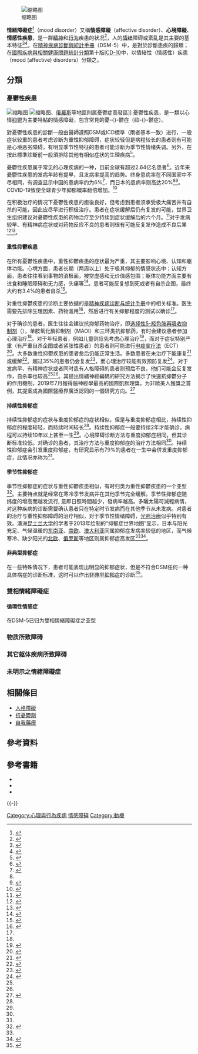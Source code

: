 {{globalize|time=2019-03-09T04:55:32+00:00}}
{{roughtranslation|time=2018-11-25T06:14:16+00:00}}
{{noteTA
|1=zh-hans:抑郁症;zh-hk:抑鬱症;zh-tw:憂鬱症;
|2=zh-hans:抑郁;zh-hk:抑鬱;zh-tw:憂鬱;
|3=zh-hans:症状;zh-hk:徵狀;zh-tw:症狀;
}}
{{medical}}
{{Infobox medical condition
 | Name           = 情緒障礙症<br/> Mood disorder
 | Image          = A depressive man standing by a country pond in the pouring r Wellcome V0011388.jpg
 | Caption        = A depressive man standing by a country pond in the pouring rain
 | Field          = [[精神病学|精神病学]]、[[臨床心理學|臨床心理學]]
 | DiseasesDB     =
 | ICD10          = {{ICD10|F|30||f|30}}-{{ICD10|F|39||f|30}}
 | ICD9           = {{ICD9|296}}
 | ICDO           =
 | OMIM           =
 | MedlinePlus    =
 | eMedicineSubj  =
 | eMedicineTopic =
 | MeshID         = D019964
}}
[[File:Politischer_Aschermittwoch_06.jpg|缩略图]]

'''情緒障礙症'''<ref>{{Cite web|url=https://www.nhi.gov.tw/Content_List.aspx?n=3C0BD93EC042CC67&topn=23C660CAACAA159D|title=國際疾病分類第十版 ICD-9-CM2001年版與ICD-10-CM對應資料檔|author=衛生福利部中央健康保險署|date=2020-05-01|publisher=衛生福利部|language=中文|accessdate=2022-04-02|archive-date=2022-03-01|archive-url=https://web.archive.org/web/20220301232627/https://www.nhi.gov.tw/Content_List.aspx?n=3C0BD93EC042CC67&topn=23C660CAACAA159D}}</ref>（mood disorder）又稱'''情感障礙'''（affective disorder）、'''心境障礙'''、'''情感性疾患'''，是一群[[精神|精神]]和[[行为|行为]]疾患的状况<ref name="Sadok534">{{Harvnb | Sadock | 2002| p = 534}}</ref>，人的[[情绪|情绪]]障碍或紊乱是其主要的基本特征<ref>{{Cite web |url=https://onlinelibrary.wiley.com/doi/full/10.1111/acps.12253 |title=存档副本 |access-date=2022-04-02 |archive-date=2022-04-02 |archive-url=https://web.archive.org/web/20220402031745/https://onlinelibrary.wiley.com/doi/full/10.1111/acps.12253 }}</ref><ref>{{Cite web |url=http://jaapl.org/content/42/2/182#sec-9 |title=存档副本 |access-date=2022-04-02 |archive-date=2020-08-03 |archive-url=https://web.archive.org/web/20200803161055/http://jaapl.org/content/42/2/182#sec-9 }}</ref>。在[[精神疾病診斷與統計手冊|精神疾病診斷與統計手冊]]（DSM-5）中，是對於診斷患疾的歸類；在[[國際疾病與相關健康問題統計分類|國際疾病與相關健康問題統計分類]]第十版[[ICD-10|ICD-10]]中，以情緒性（情感性）疾患（mood (affective) disorders）分類之。

== 分類 ==
=== 憂鬱性疾患 ===
[[File:A_depressive_man_standing_by_a_country_pond_in_the_pouring_r_Wellcome_V0011388.jpg|缩略图]]
[[File:Sadness_at_the_beach.jpg|缩略图]]、[[俄羅斯|俄羅斯]]等地區則属憂鬱症高發區]]
憂鬱性疾患，是一類以心情[[抑鬱|抑鬱]]为主要特點的情感障礙，包含常見的憂-{}-鬱症（抑-{}-鬱症）。

對憂鬱性疾患的診斷一般由醫師遵照DSM或ICD標準（兩者基本一致）进行，一般症状较重的患者考虑诊断为重性抑郁障碍，症状较轻但是病程较长的患者则有可能是心境恶劣障碍，有明显季节性特征的患者可能诊断为季节性情绪失调。另外，在按此標準診斷前一般須排除其他有相似症状的生理疾病<ref name="NIMHPub">{{cite web|title=Depression|url=http://www.nimh.nih.gov/health/publications/depression/nimhdepression.pdf|accessdate=2008-09-07|format=PDF|publisher=National Institute of Mental Health (NIMH)|archiveurl=https://web.archive.org/web/20071025164433/http://www.nimh.nih.gov/health/publications/depression/nimhdepression.pdf|archivedate=2007-10-25|deadurl=yes}}</ref>。

憂鬱性疾患属于常见的心理疾病的一种，目前全球有超过2.64亿名患者<ref>{{Cite journal|title=Global, regional, and national incidence, prevalence, and years lived with disability for 354 diseases and injuries for 195 countries and territories, 1990–2017: a systematic analysis for the Global Burden of Disease Study 2017|url=https://linkinghub.elsevier.com/retrieve/pii/S0140673618322797|last=James|first=Spencer L|last2=Abate|first2=Degu|date=2018-11|journal=The Lancet|issue=10159|doi=10.1016/S0140-6736(18)32279-7|volume=392|pages=1789–1858|language=en|pmc=PMC6227754|pmid=30496104|last3=Abate|first3=Kalkidan Hassen|last4=Abay|first4=Solomon M|last5=Abbafati|first5=Cristiana|last6=Abbasi|first6=Nooshin|last7=Abbastabar|first7=Hedayat|last8=Abd-Allah|first8=Foad|last9=Abdela|first9=Jemal|access-date=2021-01-31|archive-date=2021-03-08|archive-url=https://web.archive.org/web/20210308005458/https://linkinghub.elsevier.com/retrieve/pii/S0140673618322797|dead-url=no}}</ref>。近年来憂鬱性疾患的发病年龄有提早，且发病率提高的趋势。终身患病率在不同国家中不尽相同，有调查显示中国的患病率约为6%<ref>{{cite journal|title=浙江省15岁及以上人群精神疾病流行病学调查|author=石其昌，章健民，徐方忠，费立鹏，许毅，傅永利，顾卫，周夏江，王淑敏，张滢，俞敏|url=http://d.wanfangdata.com.cn/Periodical_zhyfyx200504003.aspx|journal=中华预防医学杂志|issue=4|year=2005|volume=39|access-date=2009-10-09|archive-date=2015-06-18|archive-url=https://web.archive.org/web/20150618210236/http://d.wanfangdata.com.cn/Periodical_zhyfyx200504003.aspx|dead-url=no}}</ref>，而日本的患病率则高达20%<ref name="NIMHPub" /><ref name="pmid9895168">{{Cite journal|title=Psychiatric epidemiology in Japan: towards psychological understanding of the etiology of minor psychiatric disorders|url=https://pubmed.ncbi.nlm.nih.gov/9895168|last=Kitamura|first=T.|date=1998-12|journal=Psychiatry and Clinical Neurosciences|doi=10.1111/j.1440-1819.1998.tb03243.x|volume=52 Suppl|pages=S275–277|issn=1323-1316|pmid=9895168|access-date=2021-01-31|archive-date=2021-02-12|archive-url=https://web.archive.org/web/20210212133453/https://pubmed.ncbi.nlm.nih.gov/9895168/|dead-url=no}}</ref>。COVID-19致使全球青少年抑郁概率翻倍增加。<ref>{{Cite journal|title=Global Prevalence of Depressive and Anxiety Symptoms in Children and Adolescents During COVID-19|url=https://jamanetwork.com/journals/jamapediatrics/fullarticle/2782796|last=Racine|first=Nicole|last2=McArthur|first2=Brae Anne|date=2021-08-09|journal=JAMA Pediatrics|doi=10.1001/jamapediatrics.2021.2482|language=en|issn=2168-6203|last3=Cooke|first3=Jessica E.|last4=Eirich|first4=Rachel|last5=Zhu|first5=Jenney|last6=Madigan|first6=Sheri|access-date=2021-09-01|archive-date=2021-10-02|archive-url=https://web.archive.org/web/20211002134115/https://jamanetwork.com/journals/jamapediatrics/fullarticle/2782796|dead-url=no}}</ref>

在积极治疗的情况下憂鬱性疾患的癒後良好，但考虑到患者须承受极大痛苦并有自杀的可能，因此应尽早进行积极治疗。患者在症状缓解后仍有复发的可能，世界卫生组织建议对憂鬱性疾患的药物治疗至少持续到症状缓解后的六个月。<ref name="pmid184582032">{{Cite journal|title=Population-Based Study of First Onset and Chronicity in Major Depressive Disorder|url=http://archpsyc.jamanetwork.com/article.aspx?doi=10.1001/archpsyc.65.5.513|last=Eaton|first=William W.|last2=Shao|first2=Huibo|date=2008-05-01|journal=Archives of General Psychiatry|issue=5|doi=10.1001/archpsyc.65.5.513|volume=65|pages=513|language=en|issn=0003-990X|pmc=PMC2761826|pmid=18458203|last3=Nestadt|first3=Gerald|last4=Lee|first4=Ben Hochang|last5=Bienvenu|first5=O. Joseph|last6=Zandi|first6=Peter}}</ref>对于发病较早、有精神病症状或对药物反应不良的患者则很有可能反复发作造成不良后果<ref name="pmid18251627">{{Cite journal|title=Long-term outcome of major depressive disorder in psychiatric patients is variable|url=https://pubmed.ncbi.nlm.nih.gov/18251627|last=Holma|first=K. Mikael|last2=Holma|first2=Irina A. K.|date=2008-02|journal=The Journal of Clinical Psychiatry|issue=2|doi=10.4088/jcp.v69n0205|volume=69|pages=196–205|issn=1555-2101|pmid=18251627|last3=Melartin|first3=Tarja K.|last4=Rytsälä|first4=Heikki J.|last5=Isometsä|first5=Erkki T.|access-date=2021-01-31|archive-date=2021-03-18|archive-url=https://web.archive.org/web/20210318061409/https://pubmed.ncbi.nlm.nih.gov/18251627/|dead-url=no}}</ref><ref name="pmid12877398">{{Cite journal|title=Time to recurrence after recovery from major depressive episodes and its predictors|url=https://pubmed.ncbi.nlm.nih.gov/12877398|last=Kanai|first=T.|last2=Takeuchi|first2=H.|date=2003-07|journal=Psychological Medicine|issue=5|doi=10.1017/s0033291703007827|volume=33|pages=839–845|issn=0033-2917|pmid=12877398|last3=Furukawa|first3=T. A.|last4=Yoshimura|first4=R.|last5=Imaizumi|first5=T.|last6=Kitamura|first6=T.|last7=Takahashi|first7=K.|access-date=2021-01-31|archive-date=2021-03-18|archive-url=https://web.archive.org/web/20210318053729/https://pubmed.ncbi.nlm.nih.gov/12877398/|dead-url=no}}</ref>。

==== 重性抑鬱疾患 ====
{{main|重性抑鬱疾患}}
在所有憂鬱性疾患中，重性抑鬱疾患的症状最为严重，其主要影响心境、认知和躯体功能。心境方面，患者长期（两周以上）处于极其抑郁的情感状态中；认知方面，患者往往看到事物的消极面，被空虚感和无价值感包围；躯体功能方面主要有进食和睡眠障碍和无力感，头痛等<ref name="abnormals">{{cite book|title=异常心理学|author=David H. Barlow, V. Mark Durand 著 杨霞 等译 王爱民 审校|publisher=中国轻工业出版社|isbn=7-5019-5368-6|pages=227-231}}</ref>。患者可能反复想到死或者有自杀企图，最终大约有3.4%的患者自杀<ref name="pmid11437805">{{Cite journal|title=Major depression: does a gender-based down-rating of suicide risk challenge its diagnostic validity?|url=https://pubmed.ncbi.nlm.nih.gov/11437805|last=Blair-West|first=G. W.|last2=Mellsop|first2=G. W.|date=2001-06|journal=The Australian and New Zealand Journal of Psychiatry|issue=3|doi=10.1046/j.1440-1614.2001.00895.x|volume=35|pages=322–328|issn=0004-8674|pmid=11437805|access-date=2021-01-31|archive-date=2021-03-18|archive-url=https://web.archive.org/web/20210318060320/https://pubmed.ncbi.nlm.nih.gov/11437805/|dead-url=no}}</ref>。

对重性抑鬱疾患的诊断主要依据的是[[精神疾病诊断与统计手册|精神疾病诊断与统计手册]]中的相关标准。医生需要先排除生理因素、药物滥用<ref>{{Cite journal|title=Do psychiatrists perform appropriate physical investigations for their patients? A review of current practices in a general psychiatric inpatient and outpatient setting|url=http://www.tandfonline.com/doi/full/10.1080/09638230701498325|last=Dale|first=Jenny|last2=Sorour|first2=Eman|date=2008-01|journal=Journal of Mental Health|issue=3|doi=10.1080/09638230701498325|volume=17|pages=293–298|language=en|issn=0963-8237|last3=Milner|first3=Gabrielle|access-date=2021-01-31|archive-date=2019-05-26|archive-url=https://web.archive.org/web/20190526164742/https://www.tandfonline.com/doi/full/10.1080/09638230701498325|dead-url=no}}</ref>，然后进行有关抑郁程度的测试以确诊<ref name="NIMHPub" />。

对于确诊的患者，医生往往会建议抗抑郁药物治疗，即[[选择性5-羟色胺再吸收抑制剂|选择性5-羟色胺再吸收抑制剂]]（{{lang|en|SSRIs}}），单胺氧化酶抑制剂（MAOI）和三环类抗抑郁药，有时会建议患者参加心理治疗<ref name="NIMHPub" />。对于年轻患者，例如儿童则应先考虑心理治疗<ref name="NICEkids5">{{cite book|author=National Institute for Health and Clinical Excellence（NICE）|title=NICE guidelines: Depression in children and adolescents|publisher=NICE|location=London|year=2005|pages=5|isbn=1-84629-074-0|url=http://www.nice.org.uk/Guidance/CG28/QuickRefGuide/pdf/English|accessdate=2008-08-16|archive-date=2008-09-24|archive-url=https://web.archive.org/web/20080924152314/http://www.nice.org.uk/Guidance/CG28/QuickRefGuide/pdf/English|dead-url=no}}</ref>，而对于症状特别严重（有严重自杀企图或者紧张性患者）的患者则可能进行[[电痉挛疗法|电痉挛疗法]]（ECT）<ref name="APAguidelines">{{Cite journal|title=Practice guideline for the treatment of patients with major depressive disorder (revision). American Psychiatric Association|url=https://pubmed.ncbi.nlm.nih.gov/10767867|date=2000-04|journal=The American Journal of Psychiatry|issue=4 Suppl|volume=157|pages=1–45|issn=0002-953X|pmid=10767867|access-date=2021-01-31|archive-date=2021-03-16|archive-url=https://web.archive.org/web/20210316193008/https://pubmed.ncbi.nlm.nih.gov/10767867/|dead-url=no}}</ref>。大多数重性抑鬱疾患的患者愈后仍能正常生活。多数患者在未治疗下能康复<ref name="apaguidelines">{{Cite book|edition=1|chapter=Practice Guideline for the Treatment of Patients With Major Depressive Disorder Second Edition|title=APA Practice Guidelines for the Treatment of Psychiatric Disorders: Comprehensive Guidelines and Guideline Watches|url=http://www.psychiatryonline.com/content.aspx?aID=48690|publisher=American Psychiatric Association|date=2006|location=Arlington, VA|isbn=978-0-89042-336-3|volume=1|doi=10.1176/appi.books.9780890423363.48690|language=en|access-date=2021-01-31|archive-date=2011-10-01|archive-url=https://web.archive.org/web/20111001002329/http://www.psychiatryonline.com/content.aspx?aid=48690|dead-url=no}}</ref>或缓解<ref>{{Cite journal|title=Untreated short-term course of major depression: a meta-analysis of outcomes from studies using wait-list control groups|url=https://pubmed.ncbi.nlm.nih.gov/11578666|last=Posternak|first=M. A.|last2=Miller|first2=I.|date=2001-10|journal=Journal of Affective Disorders|issue=2-3|doi=10.1016/s0165-0327(00)00304-9|volume=66|pages=139–146|issn=0165-0327|pmid=11578666|access-date=2021-01-31|archive-date=2021-02-25|archive-url=https://web.archive.org/web/20210225015029/https://pubmed.ncbi.nlm.nih.gov/11578666/|dead-url=no}}</ref>。超过35%的患者仍会复发<ref name="pmid18458203">{{Cite journal|title=Population-based study of first onset and chronicity in major depressive disorder|url=https://pubmed.ncbi.nlm.nih.gov/18458203|last=Eaton|first=William W.|last2=Shao|first2=Huibo|date=2008-05|journal=Archives of General Psychiatry|issue=5|doi=10.1001/archpsyc.65.5.513|volume=65|pages=513–520|issn=1538-3636|pmc=2761826|pmid=18458203|last3=Nestadt|first3=Gerald|last4=Lee|first4=Hochang Benjamin|last5=Lee|first5=Ben Hochang|last6=Bienvenu|first6=O. Joseph|last7=Zandi|first7=Peter|access-date=2021-01-31|archive-date=2021-03-18|archive-url=https://web.archive.org/web/20210318060227/https://pubmed.ncbi.nlm.nih.gov/18458203/|dead-url=no}}</ref>，而心理治疗较能有效预防复发<ref>{{Cite journal|title=Psychological treatment of late-life depression: a meta-analysis of randomized controlled trials|url=https://pubmed.ncbi.nlm.nih.gov/16955421|last=Cuijpers|first=Pim|last2=van Straten|first2=Annemieke|date=2006-12|journal=International Journal of Geriatric Psychiatry|issue=12|doi=10.1002/gps.1620|volume=21|pages=1139–1149|issn=0885-6230|pmid=16955421|last3=Smit|first3=Filip|access-date=2021-01-31|archive-date=2021-03-18|archive-url=https://web.archive.org/web/20210318055753/https://pubmed.ncbi.nlm.nih.gov/16955421/|dead-url=no}}</ref>。对于发病早、有精神症状或者同时患有人格障碍的患者则预后不良，他们可能会反复发作，自杀率也较高<ref name="pmid18251627" /><ref name="pmid12877398" />。其提出情緒神經編碼的研究方法揭示了快速抗抑鬱分子的作用機制，2019年7月獲得腦神經學最高的國際凱默理獎，为非歐美人獲獎之首例，其提案成為國際醫療界廣泛認同的一個研究方向。<ref>{{Cite web|title=刚获国际大奖的浙大女教授胡海岚入围中科院院士增选候选名单|url=https://news.ifeng.com/c/7omTfl0dbSD|accessdate=2021-01-31|date=2019-08-01|publisher=凤凰网|archive-date=2021-02-12|archive-url=https://web.archive.org/web/20210212133626/https://news.ifeng.com/c/7omTfl0dbSD|dead-url=no}}</ref>

==== 持续性抑郁症 ====
{{main|持续性抑郁症}}
持续性抑郁症的症状与重度抑郁症的症状相似，但是与重度抑郁症相比，持续性抑郁症的程度较轻，而持续时间较长<ref name="NIMHPub" />。持续性抑郁症一般要持续2年才能确诊，病程可以持续10年以上甚至一生<ref name="abnormals" />。心境障碍诊断方法与重度抑郁症相同，但其诊断标准较低。对确诊的患者，其治疗方法与重度抑郁症的治疗方法相同<ref name="NIMHPub" />。持续性抑郁症会引发重度抑郁症，有研究显示有79%的患者在一生中会併发重度抑郁症，此情况亦称为{{tsl|en|Double depression|双重抑郁症}}<ref name="abnormals" />。

==== 季节性抑郁症 ====
{{main|季节性抑郁症}}
季节性抑郁症的症状与重性抑鬱疾患相似，有时归类为重性抑鬱疾患的一个亚型<ref>{{Cite journal|title=Seasonal affective disorder|url=https://pubmed.ncbi.nlm.nih.gov/17111890|last=Lurie|first=Stephen J.|last2=Gawinski|first2=Barbara|date=2006-11-01|journal=American Family Physician|issue=9|volume=74|pages=1521–1524|issn=0002-838X|pmid=17111890|last3=Pierce|first3=Deborah|last4=Rousseau|first4=Sally J.|access-date=2021-01-31|archive-date=2021-02-12|archive-url=https://web.archive.org/web/20210212133730/https://pubmed.ncbi.nlm.nih.gov/17111890/|dead-url=no}}</ref>。主要特点就是经常在寒冷季节发病并在其他季节完全缓解。季节性抑郁症随纬度的增高而越发流行, 意即日照時間越少，發病率越高。多曬太陽可減輕病情，对这种疾病的诊断需要确认患者只在特定时节发病而在其他季节从未发病。对患者的治疗与重性抑郁障碍的治疗相似，对于季节性情绪障碍，[[光照治療|光照治療]]似乎特别有效。澳洲[[昆士兰大学|昆士兰大学]]的学者于2013年绘制的“抑郁症世界地图”显示，日本与阳光充足、气候温暖的[[东南亚|东南亚]]、[[南欧|南欧]]、[[澳大利亚|澳大利亚]]同属抑郁症发病率较低的地区，而气候寒冷、缺少阳光的[[北欧|北欧]]、[[俄罗斯|俄罗斯]]等地区则属抑郁症高发区<ref name="abnormals" /><ref>{{Cite web|title=科学家绘制抑郁症世界地图 日本成最快乐国度|url=https://health.qq.com/a/20131114/006154.htm|accessdate=2021-01-31|date=2013-11-14|publisher=腾讯网|archive-date=2021-02-12|archive-url=https://web.archive.org/web/20210212133640/https://health.qq.com/a/20131114/006154.htm|dead-url=no}}</ref>。

==== 非典型抑郁症 ====
{{main|非典型抑郁症}}
在一些特殊情况下，患者可能表现出明显的抑郁症状，但是不符合DSM任何一种具体病症的诊断标准，这时可以作出[[非典型抑郁症|非典型抑郁症]]的诊断<ref>{{cite web|title=Depressive Disorder Not Otherwise Specified (NOS)|url=http://behavenet.com/capsules/disorders/nos.htm|accessdate=2009-10-09|author=American Psychiatric Association|year=1994|work=DSM-IV|archiveurl=https://web.archive.org/web/20090806074448/http://www.behavenet.com/capsules/disorders/nos.htm|archivedate=2009-08-06|deadurl=yes}}</ref>。

=== 雙相情緒障礙症 ===
{{main|雙相情緒障礙症}}
==== 循環性情感症 ====
{{main|循環性情感症}}在DSM-5已归为雙相情緒障礙症之亚型

=== 物质所致障碍 ===

=== 其它躯体疾病所致障碍 ===

=== 未明示之情緒障礙症 ===

== 相關條目 ==
* [[人格障礙|人格障礙]]
* [[抗憂鬱劑|抗憂鬱劑]]
* [[自我藥療|自我藥療]] 

== 參考資料 ==
{{Reflist}}  

== 參考書籍 ==
{{refbegin}}
*{{citation |title=Diagnostic and statistical manual of mental disorders, Fourth Edition, Text Revision: DSM-IV-TR |author=American Psychiatric Association |publisher=American Psychiatric Publishing, Inc. |location=Washington, DC |year=2000 |ISBN = 0890420254 |page = 943 }} 
* {{citation |title = Melancholia: A disorder of movement and mood: a phenomenological and neurobiological review |last1=Parker |first1=Gordon |author1-link=Gordon Parker |first2 = Dusan |last2 = Hadzi-Pavlovic |first3 = Kerrie |last3 = Eyers |year=1996 |publisher=Cambridge University Press |location=Cambridge, England |ISBN=052147275X }} 
* {{citation |title = Kaplan and Sadock's Synopsis of Psychiatry: Behavioral Sciences/Clinical Psychiatry |last=Sadock |first= Benjamin J. |coauthors=Sadock, Virginia A. |year=2002 |publisher=Lippincott Williams & Wilkins |edition=9th |ISBN=0781731836 }} 
{{refend}}

{{-}}
{{Antidepressants}} 
{{ICD-10-F}}

{{Authority control}}

[[Category:心理與行為疾病|Category:心理與行為疾病]]
[[Category:情感障碍|]]
[[Category:動機|Category:動機]]